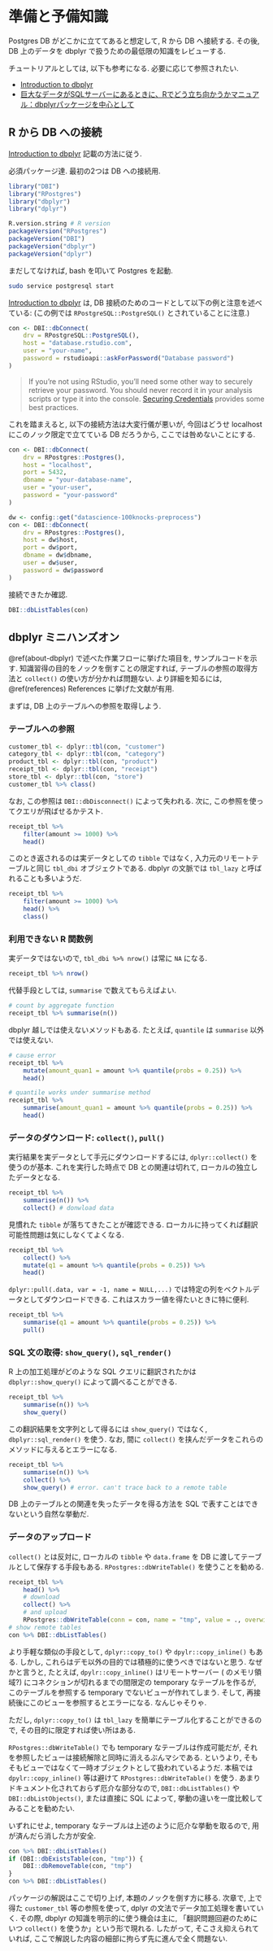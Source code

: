 # 準備と予備知識 {#setup}

Postgres DB がどこかに立ててあると想定して, R から DB へ接続する. その後, DB 上のデータを dbplyr で扱うための最低限の知識をレビューする.

チュートリアルとしては, 以下も参考になる. 必要に応じて参照されたい.

- [Introduction to dbplyr](https://dbplyr.tidyverse.org/articles/dbplyr.html)
- [巨大なデータがSQLサーバーにあるときに、Rでどう立ち向かうかマニュアル：dbplyrパッケージを中心として](https://yutatoyama.github.io/note/intro_R_for_SQL.html)

## R から DB への接続

[Introduction to dbplyr](https://dbplyr.tidyverse.org/articles/dbplyr.html) 記載の方法に従う.

必須パッケージ達.
最初の2つは DB への接続用.

```r
library("DBI")
library("RPostgres")
library("dbplyr")
library("dplyr")
```

```r
R.version.string # R version
packageVersion("RPostgres")
packageVersion("DBI")
packageVersion("dbplyr")
packageVersion("dplyr")
```

まだしてなければ, bash を叩いて Postgres を起動.
```bash
sudo service postgresql start
```

[Introduction to dbplyr](https://dbplyr.tidyverse.org/articles/dbplyr.html) は, DB 接続のためのコードとして以下の例と注意を述べている:
(この例では `RPostgreSQL::PostgreSQL()` とされていることに注意.)

```r
con <- DBI::dbConnect(
    drv = RPostgreSQL::PostgreSQL(),
    host = "database.rstudio.com",
    user = "your-name",
    password = rstudioapi::askForPassword("Database password")
)
```

>If you’re not using RStudio, you’ll need some other way to securely retrieve your password. You should never record it in your analysis scripts or type it into the console. [Securing Credentials](https://db.rstudio.com/best-practices/managing-credentials) provides some best practices.

これを踏まえると, 以下の接続方法は大変行儀が悪いが, 今回はどうせ localhost にこのノック限定で立てている DB だろうから, ここでは咎めないことにする. 

```r
con <- DBI::dbConnect(
    drv = RPostgres::Postgres(),
    host = "localhost",
    port = 5432,
    dbname = "your-database-name",
    user = "your-user",
    password = "your-password"
)
```

```r
dw <- config::get("datascience-100knocks-preprocess")
con <- DBI::dbConnect(
    drv = RPostgres::Postgres(),
    host = dw$host,
    port = dw$port,
    dbname = dw$dbname,
    user = dw$user,
    password = dw$password
)
```

接続できたか確認.

```r
DBI::dbListTables(con)
```

## dbplyr ミニハンズオン

\@ref(about-dbplyr) で述べた作業フローに挙げた項目を, サンプルコードを示す. 
知識習得の目的をノックを倒すことの限定すれば, テーブルの参照の取得方法と `collect()` の使い方が分かれば問題ない. より詳細を知るには, \@ref(references) References に挙げた文献が有用.

まずは, DB 上のテーブルへの参照を取得しよう. 

### テーブルへの参照

```r
customer_tbl <- dplyr::tbl(con, "customer")
category_tbl <- dplyr::tbl(con, "category")
product_tbl <- dplyr::tbl(con, "product")
receipt_tbl <- dplyr::tbl(con, "receipt")
store_tbl <- dplyr::tbl(con, "store")
customer_tbl %>% class()
```

なお, この参照は `DBI::dbDisconnect()` によって失われる. 次に, この参照を使ってクエリが飛ばせるかテスト. 

```r
receipt_tbl %>%
    filter(amount >= 1000) %>%
    head()
```

このとき返されるのは実データとしての `tibble` ではなく, 入力元のリモートテーブルと同じ `tbl_dbi` オブジェクトである. dbplyr の文脈では `tbl_lazy` と呼ばれることも多いようだ.

```r
receipt_tbl %>%
    filter(amount >= 1000) %>%
    head() %>%
    class()
```

### 利用できない R 関数例
 
実データではないので, `tbl_dbi %>% nrow()` は常に `NA` になる.

```r
receipt_tbl %>% nrow()
```

代替手段としては, `summarise` で数えてもらえばよい. 

```r
# count by aggregate function
receipt_tbl %>% summarise(n())
```

dbplyr 越しでは使えないメソッドもある. たとえば, `quantile` は `summarise` 以外では使えない.

```r
# cause error
receipt_tbl %>%
    mutate(amount_quan1 = amount %>% quantile(probs = 0.25)) %>%
    head()
```

```r
# quantile works under summarise method
receipt_tbl %>%
    summarise(amount_quan1 = amount %>% quantile(probs = 0.25)) %>%
    head()
```

### データのダウンロード: `collect()`, `pull()`

実行結果を実データとして手元にダウンロードするには, `dplyr::collect()` を使うのが基本. これを実行した時点で DB との関連は切れて, ローカルの独立したデータとなる. 

```r
receipt_tbl %>%
    summarise(n()) %>%
    collect() # donwload data
```

見慣れた `tibble` が落ちてきたことが確認できる. 
ローカルに持ってくれば翻訳可能性問題は気にしなくてよくなる.

```r
receipt_tbl %>%
    collect() %>%
    mutate(q1 = amount %>% quantile(probs = 0.25)) %>%
    head()
```

`dplyr::pull(.data, var = -1, name = NULL,...)` では特定の列をベクトルデータとしてダウンロードできる. これはスカラー値を得たいときに特に便利.
```r
receipt_tbl %>%
    summarise(q1 = amount %>% quantile(probs = 0.25)) %>%
    pull()
```

### SQL 文の取得: `show_query()`, `sql_render()`

R 上の加工処理がどのような SQL クエリに翻訳されたかは `dbplyr::show_query()` によって調べることができる. 

```r
receipt_tbl %>%
    summarise(n()) %>%
    show_query()
```

この翻訳結果を文字列として得るには `show_query()` ではなく, `dbplyr::sql_render()` を使う. なお, 間に `collect()` を挟んだデータをこれらのメソッドに与えるとエラーになる.

```r
receipt_tbl %>%
    summarise(n()) %>%
    collect() %>%
    show_query() # error. can't trace back to a remote table
```

DB 上のテーブルとの関連を失ったデータを得る方法を SQL で表すことはできないという自然な挙動だ.

### データのアップロード

`collect()` とは反対に, ローカルの `tibble` や `data.frame` を DB に渡してテーブルとして保存する手段もある. `RPostgres::dbWriteTable()` を使うことを勧める.

```r
receipt_tbl %>%
    head() %>%
    # download
    collect() %>%
    # and upload
    RPostgres::dbWriteTable(conn = con, name = "tmp", value = ., overwirte = TRUE, temporary = TRUE)
# show remote tables
con %>% DBI::dbListTables()
```

より手軽な類似の手段として, `dplyr::copy_to()` や `dpylr::copy_inline()` もある. しかし, これらはデモ以外の目的では積極的に使うべきではないと思う. なぜかと言うと, たとえば, `dpylr::copy_inline()` はリモートサーバー ( のメモリ領域?) にコネクションが切れるまでの間限定の temporary なテーブルを作るが, このテーブルを参照する temporary でないビューが作れてしまう. そして, 再接続後にこのビューを参照するとエラーになる. なんじゃそりゃ.

ただし, `dplyr::copy_to()` は `tbl_lazy` を簡単にテーブル化することができるので, その目的に限定すれば使い所はある.

`RPostgres::dbWriteTable()` でも temporary なテーブルは作成可能だが, それを参照したビューは接続解除と同時に消えるぶんマシである. というより, そもそもビューではなくて一時オブジェクトとして扱われているようだ. 本稿では `dpylr::copy_inline()` 等は避けて `RPostgres::dbWriteTable()` を使う. あまりドキュメント化されておらず厄介な部分なので, `DBI::dbListTables()` や `DBI::dbListObjects()`, または直接に SQL によって, 挙動の違いを一度比較してみることを勧めたい.

いずれにせよ, temporary なテーブルは上述のように厄介な挙動を取るので, 用が済んだら消した方が安全.

```r
con %>% DBI::dbListTables()
if (DBI::dbExistsTable(con, "tmp")) {
    DBI::dbRemoveTable(con, "tmp")
}
con %>% DBI::dbListTables()
```


パッケージの解説はここで切り上げ, 本題のノックを倒す方に移る. 次章で, 上で得た `customer_tbl` 等の参照を使って, dplyr の文法でデータ加工処理を書いていく. その際, dbplyr の知識を明示的に使う機会は主に, 「翻訳問題回避のためにいつ `collect()` を使うか」という形で現れる. したがって, そこさえ抑えられていれば, ここで解説した内容の細部に拘らず先に進んで全く問題ない.

